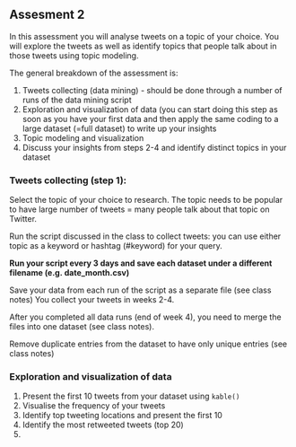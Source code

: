 ## Assesment 2

In this assessment you will analyse tweets on a topic of your choice. You will explore the tweets as well as identify topics that people talk about in those tweets using topic modeling.

The general breakdown of the assessment is:

1. Tweets collecting (data mining) - should be done through a number of runs of the data mining script
2. Exploration and visualization of data (you can start doing this step as soon as you have your first data and then apply the same coding to a large dataset (=full dataset) to write up your insights
3. Topic modeling and visualization
4. Discuss your insights from steps 2-4 and identify distinct topics in your dataset

###  Tweets collecting (step 1):

Select the topic of your choice to research. The topic needs to be popular to have large number of tweets = many people talk about that topic on Twitter.

Run the script discussed in the class to collect tweets: you can use either topic as a keyword or hashtag (#keyword) for your query.

**Run your script every 3 days and save each dataset under a different filename (e.g. date_month.csv)**

Save your data from each run of the script as a separate file (see class notes)
You collect your tweets in weeks 2-4.

After you completed all data runs (end of week 4), you need to merge the files into one dataset (see class notes).

Remove duplicate entries from the dataset to have only unique entries (see class notes)


### Exploration and visualization of data

1.	Present the first 10 tweets from your dataset using `kable()`
2.	Visualise the frequency of your tweets
3.	Identify top tweeting locations and present the first 10
4.	Identify the most retweeted tweets (top 20)
5. 
